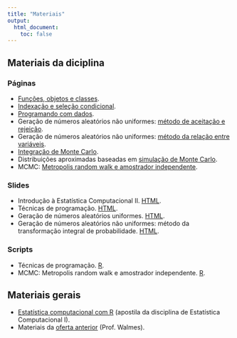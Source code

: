 ```yaml
---
title: "Materiais"
output:
  html_document:
    toc: false
---
```


## Materiais da diciplina

### Páginas

- [Funções, objetos e classes](objetos-classes.html).
- [Indexação e seleção condicional](indexacao-selecao.html).
- [Programando com dados](programacao.html).
- Geração de números aleatórios não uniformes: [método
  de aceitação e rejeição](04_RNG_aceitacao.html).
- Geração de números aleatórios não uniformes: [método
 da relação entre variáveis](05_RNG_transform.html).
- [Integração de Monte Carlo](06_MC_intro.html).
- Distribuições aproximadas baseadas em [simulação de
  Monte Carlo](07_MC_aprox.html).
- MCMC: [Metropolis random walk e amostrador
  independente](08_MCMC-1.html).

### Slides

- Introdução à Estatística Computacional II.
  [HTML](slides/00_intro.html).
- Técnicas de programação. [HTML](slides/01_tecnicas.html).
- Geração de números aleatórios uniformes.
  [HTML](slides/02_RNG_uniforme.html).
- Geração de números aleatórios não uniformes: método
  da transformação integral de probabilidade.
  [HTML](slides/03_RNG_inversa.html).

### Scripts

- Técnicas de programação. [R](slides/01_tecnicas.R).
- MCMC: Metropolis random walk e amostrador independente.
[R](scripts/08_MCMC-1.R).

## Materiais gerais

- [Estatística computacional com R](http://cursos.leg.ufpr.br/ecr/)
  (apostila da disciplina de Estatística Computacional I).
- Materiais da [oferta anterior](http://leg.ufpr.br/~walmes/ensino/EC2/)
  (Prof. Walmes).
